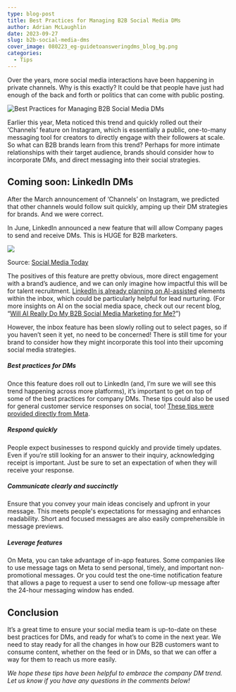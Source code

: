 ```yaml
---
type: blog-post
title: Best Practices for Managing B2B Social Media DMs
author: Adrian McLaughlin
date: 2023-09-27
slug: b2b-social-media-dms
cover_image: 080223_eg-guidetoansweringdms_blog_bg.png
categories:
  - Tips
---
```

Over the years, more social media interactions have been happening in private channels. Why is this exactly? It could be that people have just had enough of the back and forth or politics that can come with public posting.

![Best Practices for Managing B2B Social Media DMs](080223_eg-guidetoansweringdms_blog_bg.png)

Earlier this year, Meta noticed this trend and quickly rolled out their ‘Channels’ feature on Instagram, which is essentially a public, one-to-many messaging tool for creators to directly engage with their followers at scale. So what can B2B brands learn from this trend? Perhaps for more intimate relationships with their target audience, brands should consider how to incorporate DMs, and direct messaging into their social strategies. 

## Coming soon: LinkedIn DMs

After the March announcement of ‘Channels’ on Instagram, we predicted that other channels would follow suit quickly, amping up their DM strategies for brands. And we were correct. 

In June, LinkedIn announced a new feature that will allow Company pages to send and receive DMs. This is HUGE for B2B marketers. 

![](https://lh4.googleusercontent.com/PCjGx8ZD1CLNt2FP2RRRLsusjq1D_QLzgSX1iogeqyb8zETD-0do1BcCYkPVILdyRsJTI4OarUqmktEnl9oHUknkLlRDHfpULMbQ6eeF6TBtpsXGXCuPOVj1UqzuduMMZVihBS-liOjyLqKIyLqHEKk)

Source: [Social Media Today](https://www.socialmediatoday.com/news/linkedin-launches-dms-company-pages/652375/)

The positives of this feature are pretty obvious, more direct engagement with a brand’s audience, and we can only imagine how impactful this will be for talent recruitment. [LinkedIn is already planning on AI-assisted](https://www.socialmediatoday.com/news/linkedin-experiments-ai-assistant-inmails/652262/) elements within the inbox, which could be particularly helpful for lead nurturing. (For more insights on AI on the social media space, check out our recent blog, “[Will AI Really Do My B2B Social Media Marketing for Me?](https://brandglue.com/blog/ai-do-b2b-social-media-marketing/)”)

However, the inbox feature has been slowly rolling out to select pages, so if you haven’t seen it yet, no need to be concerned! There is still time for your brand to consider how they might incorporate this tool into their upcoming social media strategies. 

##### Best practices for DMs 

Once this feature does roll out to LinkedIn (and, I’m sure we will see this trend happening across more platforms), it’s important to get on top of some of the best practices for company DMs. These tips could also be used for general customer service responses on social, too! [These tips were provided directly from Meta](https://developers.facebook.com/blog/post/2020/02/27/best-practices-designing-great-messaging-experiences-messenger/?fbclid=IwAR2gTmoEVso4t2TG7EF1rTPBua1Lwwlw1H0TpbFbHqvbYQkEHVKhVzs1FTA). 

##### Respond quickly

People expect businesses to respond quickly and provide timely updates. Even if you’re still looking for an answer to their inquiry, acknowledging receipt is important. Just be sure to set an expectation of when they will receive your response.

##### Communicate clearly and succinctly

Ensure that you convey your main ideas concisely and upfront in your message. This meets people's expectations for messaging and enhances readability. Short and focused messages are also easily comprehensible in message previews.

##### Leverage features

On Meta, you can take advantage of in-app features. Some companies like to use message tags on Meta to send personal, timely, and important non-promotional messages. Or you could test the one-time notification feature that allows a page to request a user to send one follow-up message after the 24-hour messaging window has ended.

## Conclusion

It’s a great time to ensure your social media team is up-to-date on these best practices for DMs, and ready for what’s to come in the next year. We need to stay ready for all the changes in how our B2B customers want to consume content, whether on the feed or in DMs, so that we can offer a way for them to reach us more easily. 

*We hope these tips have been helpful to embrace the company DM trend. Let us know if you have any questions in the comments below!*